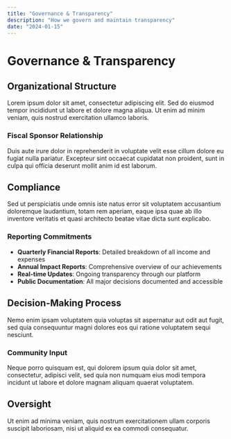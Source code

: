 ```yaml
---
title: "Governance & Transparency"
description: "How we govern and maintain transparency"
date: "2024-01-15"
---
```


# Governance & Transparency

## Organizational Structure

Lorem ipsum dolor sit amet, consectetur adipiscing elit. Sed do eiusmod tempor incididunt ut labore et dolore magna aliqua. Ut enim ad minim veniam, quis nostrud exercitation ullamco laboris.

### Fiscal Sponsor Relationship

Duis aute irure dolor in reprehenderit in voluptate velit esse cillum dolore eu fugiat nulla pariatur. Excepteur sint occaecat cupidatat non proident, sunt in culpa qui officia deserunt mollit anim id est laborum.

## Compliance

Sed ut perspiciatis unde omnis iste natus error sit voluptatem accusantium doloremque laudantium, totam rem aperiam, eaque ipsa quae ab illo inventore veritatis et quasi architecto beatae vitae dicta sunt explicabo.

### Reporting Commitments

- **Quarterly Financial Reports**: Detailed breakdown of all income and expenses
- **Annual Impact Reports**: Comprehensive overview of our achievements
- **Real-time Updates**: Ongoing transparency through our platform
- **Public Documentation**: All major decisions documented and accessible

## Decision-Making Process

Nemo enim ipsam voluptatem quia voluptas sit aspernatur aut odit aut fugit, sed quia consequuntur magni dolores eos qui ratione voluptatem sequi nesciunt.

### Community Input

Neque porro quisquam est, qui dolorem ipsum quia dolor sit amet, consectetur, adipisci velit, sed quia non numquam eius modi tempora incidunt ut labore et dolore magnam aliquam quaerat voluptatem.

## Oversight

Ut enim ad minima veniam, quis nostrum exercitationem ullam corporis suscipit laboriosam, nisi ut aliquid ex ea commodi consequatur.

